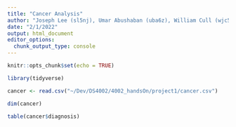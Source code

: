 ```yaml
---
title: "Cancer Analysis"
author: "Joseph Lee (sl5nj), Umar Abushaban (uba6z), William Cull (wjc5rt)"
date: "2/1/2022"
output: html_document
editor_options: 
  chunk_output_type: console
---
```


```r
knitr::opts_chunk$set(echo = TRUE)
```

```r
library(tidyverse)
```

```r
cancer <- read.csv("~/Dev/DS4002/4002_handsOn/project1/cancer.csv")
```

```r
dim(cancer)
```

```r
table(cancer$diagnosis)
```

```r

```



